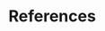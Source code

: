 <!-- If you want to references to appear somewhere before the end, add: -->
<!-- <div id="refs"></div> -->
<!-- where you want it to appear -->

<!-- You shouldn't need to edit this file -->

\clearpage

# References

<!-- The following sets the appropriate indentation for the references -->
\noindent
\vspace{-2em}
\setlength{\parindent}{-0.2in}
\setlength{\leftskip}{0.2in}
\setlength{\parskip}{8pt}
